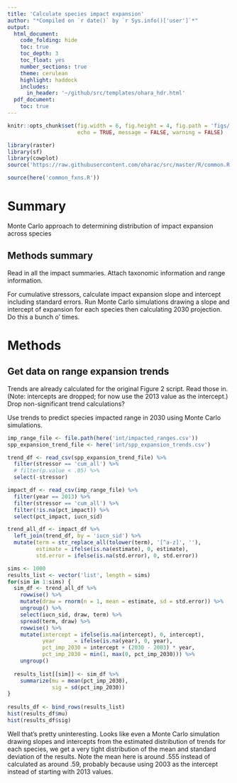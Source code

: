 ```yaml
---
title: 'Calculate species impact expansion'
author: "*Compiled on `r date()` by `r Sys.info()['user']`*"
output: 
  html_document:
    code_folding: hide
    toc: true
    toc_depth: 3
    toc_float: yes
    number_sections: true
    theme: cerulean
    highlight: haddock
    includes: 
      in_header: '~/github/src/templates/ohara_hdr.html'
  pdf_document:
    toc: true
---
```


``` r

knitr::opts_chunk$set(fig.width = 6, fig.height = 4, fig.path = 'figs/',
                      echo = TRUE, message = FALSE, warning = FALSE)

library(raster)
library(sf)
library(cowplot)
source('https://raw.githubusercontent.com/oharac/src/master/R/common.R')

source(here('common_fxns.R'))

```


# Summary

Monte Carlo approach to determining distribution of impact expansion across species 

## Methods summary

Read in all the impact summaries.  Attach taxonomic information and range information.

For cumulative stressors, calculate impact expansion slope and intercept including standard errors.  Run Monte Carlo simulations drawing a slope and intercept of expansion for each species then calculating 2030 projection.  Do this a bunch o' times.

# Methods

## Get data on range expansion trends

Trends are already calculated for the original Figure 2 script.  Read those in. (Note: intercepts are dropped; for now use the 2013 value as the intercept.) Drop non-significant trend calculations?

Use trends to predict species impacted range in 2030 using Monte Carlo simulations. 

```r
imp_range_file <- file.path(here('int/impacted_ranges.csv'))
spp_expansion_trend_file <- here('int/spp_expansion_trends.csv')

trend_df <- read_csv(spp_expansion_trend_file) %>%
  filter(stressor == 'cum_all') %>%
  # filter(p.value < .05) %>%
  select(-stressor)

impact_df <- read_csv(imp_range_file) %>%
  filter(year == 2013) %>%
  filter(stressor == 'cum_all') %>%
  filter(!is.na(pct_impact)) %>%
  select(pct_impact, iucn_sid)

trend_all_df <- impact_df %>%
  left_join(trend_df, by = 'iucn_sid') %>%
  mutate(term = str_replace_all(tolower(term), '[^a-z]', ''),
         estimate = ifelse(is.na(estimate), 0, estimate),
         std.error = ifelse(is.na(std.error), 0, std.error))

sims <- 1000
results_list <- vector('list', length = sims)
for(sim in 1:sims) {
  sim_df <- trend_all_df %>%
    rowwise() %>%
    mutate(draw = rnorm(n = 1, mean = estimate, sd = std.error)) %>%
    ungroup() %>%
    select(iucn_sid, draw, term) %>%
    spread(term, draw) %>%
    rowwise() %>%
    mutate(intercept = ifelse(is.na(intercept), 0, intercept),
           year      = ifelse(is.na(year), 0, year),
           pct_imp_2030 = intercept + (2030 - 2003) * year,
           pct_imp_2030 = min(1, max(0, pct_imp_2030))) %>%
    ungroup()
  
  results_list[[sim]] <- sim_df %>%
    summarize(mu = mean(pct_imp_2030),
              sig = sd(pct_imp_2030))
}
  
results_df <- bind_rows(results_list)
hist(results_df$mu)
hist(results_df$sig)
```

Well that's pretty uninteresting.  Looks like even a Monte Carlo simulation drawing slopes and intercepts from the estimated distribution of trends for each species, we get a very tight distribution of the mean and standard deviation of the results.  Note the mean here is around .555 instead of calculated as around .59, probably because using 2003 as the intercept instead of starting with 2013 values.  


